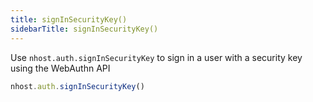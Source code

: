 ```yaml
---
title: signInSecurityKey()
sidebarTitle: signInSecurityKey()
---
```


Use `nhost.auth.signInSecurityKey` to sign in a user with a security key using the WebAuthn API

```ts
nhost.auth.signInSecurityKey()
```
